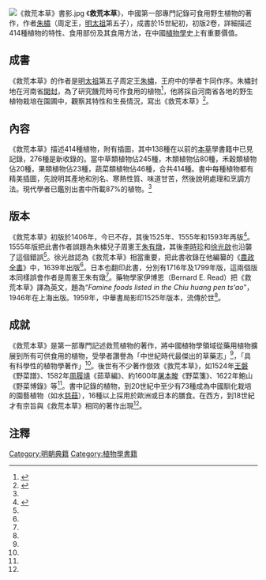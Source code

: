 [[File:《救荒本草》書影.jpg|thumb]]
《'''救荒本草'''》，中國第一部專門記錄可食用野生植物的著作，作者[[朱橚|朱橚]]（周定王，[[明太祖|明太祖]]第五子），成書於15世紀初，初版2卷，詳細描述414種植物的特性、食用部份及其食用方法，在中國[[植物學|植物學]]史上有重要價值。

==成書==
《救荒本草》的作者是[[明太祖|明太祖]]第五子周定王[[朱橚|朱橚]]，王府中的學者卞同作序。朱橚封地在河南省[[開封|開封]]，為了研究饑荒時可作食用的植物<ref name="李">{{cite book |author=[[李約瑟|李約瑟]]（Joseph Needham）|others=袁以葦等譯|title=《中國科學技術史．第6卷第1分冊．植物學》|publisher=科學出版社|location=北京|year=2006|isbn=7030166132|language=zh-hans}}</ref>{{rp|282}}，他將採自河南省各地的野生植物栽培在園圃中，觀察其特性和生長情況，寫出《救荒本草》<ref name="杜">{{cite book |author=杜石然等|title=《中國科學技術史稿》下冊|publisher=科學出版社|location=北京|year=1982| language=zh-hans}}</ref>{{rp|142}}。

==內容==
《救荒本草》描述414種植物，附有插圖，其中138種在以前的[[本草|本草]]學書籍中已見記錄，276種是新收錄的。當中草類植物佔245種，木類植物佔80種，禾穀類植物佔20種，果類植物佔23種，蔬菜類植物佔46種，合共414種。書中每種植物都有精美插圖，先說明其產地和別名、寒熱性質、味道甘苦，然後說明處理和烹調方法。現代學者已鑑別出書中所載87%的植物。<ref name="李"/>{{rp|283-285}}
==版本==
《救荒本草》初版於1406年，今已不存，其後1525年、1555年和1593年再版<ref name="天">{{cite book |author=天野元之助|others=彭世獎等譯|title=《中國古農書考》|publisher=農業出版社|location=北京|year=1992|isbn=7109021513 |language=zh-hans}}</ref>{{rp|152-155}}。1555年版把此書作者誤題為朱橚兒子周憲王[[朱有燉|朱有燉]]，其後[[李時珍|李時珍]]和[[徐光啟|徐光啟]]也沿襲了這個錯誤<ref name="天"/>{{rp|153}}。徐光啟認為《救荒本草》相當重要，把此書收錄在他編纂的《[[農政全書|農政全書]]》中，1639年出版<ref name="李"/>{{rp|285}}。日本也翻印此書，分別有1716年及1799年版，這兩個版本同樣誤會作者是周憲王朱有燉<ref name="天"/>{{rp|156-157}}。藥物學家伊博恩（Bernard E. Read）把《救荒本草》譯為英文，題為“''Famine foods listed in the Chiu huang pen tsʻao''”，1946年在上海出版。1959年，中華書局影印1525年版本，流傳於世<ref name="天"/>{{rp|159、153}}。
==成就==
《救荒本草》是第一部專門記述救荒植物的著作，將中國植物學領域從藥用植物擴展到所有可供食用的植物，受學者讚譽為「中世紀時代最傑出的草藥志」<ref name="李"/>{{rp|286、301、285}}，「具有科學性的植物學著作」<ref name="杜"/>{{rp|142}}。後世有不少著作倣效《救荒本草》，如1524年[[王磐|王磐]]《野菜譜》、1582年[[周履靖|周履靖]]《茹草編》、約1600年[[屠本畯|屠本畯]]《野菜箋》、1622年鮑山《野菜博錄》等<ref name="李"/>{{rp|296-298}}。書中記錄的植物，到20世紀中至少有73種成為中國馴化栽培的園藝植物（如水[[慈菇|慈菇]]），16種以上採用於歐洲或日本的膳食。在西方，到18世紀才有宗旨與《救荒本草》相同的著作出現<ref name="李"/>{{rp|285、293、281}}。

{{Wikisource|救荒本草_(四庫全書本)|救荒本草（四庫全書本）}}

==注釋==
{{Reflist}}

[[Category:明朝典籍|Category:明朝典籍]]
[[Category:植物學書籍|Category:植物學書籍]]